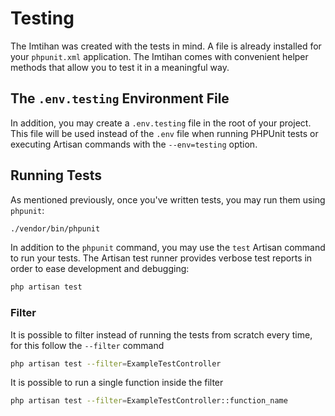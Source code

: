 # Testing

The Imtihan was created with the tests in mind. A file is already installed for your `phpunit.xml` application. The Imtihan comes with convenient helper methods that allow you to test it in a meaningful way.

## The `.env.testing` Environment File
In addition, you may create a `.env.testing` file in the root of your project. This file will be used instead of the `.env` file when running PHPUnit tests or executing Artisan commands with the `--env=testing` option.

## Running Tests
As mentioned previously, once you've written tests, you may run them using `phpunit`:
```sh copy
./vendor/bin/phpunit
```
In addition to the `phpunit` command, you may use the `test` Artisan command to run your tests. The Artisan test runner provides verbose test reports in order to ease development and debugging:
```sh copy
php artisan test
```
### Filter
It is possible to filter instead of running the tests from scratch every time, for this follow the `--filter` command
```sh copy
php artisan test --filter=ExampleTestController
```
It is possible to run a single function inside the filter
```sh copy
php artisan test --filter=ExampleTestController::function_name
```
